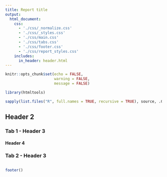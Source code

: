```yaml
---
title: Report title
output: 
  html_document:
    css: 
      - './css/_normalize.css'
      - './css/_styles.css'
      - './css/main.css'
      - './css/tabs.css'
      - './css/footer.css'
      - './css/report_styles.css'
    includes:
      in_header: header.html
---
```


```r
knitr::opts_chunk$set(echo = FALSE,
                      warning = FALSE,
                      message = FALSE)

library(htmltools)

sapply(list.files("R", full.names = TRUE, recursive = TRUE), source, .GlobalEnv)
```

## Header 2 {.tabset}

### Tab 1 - Header 3

#### Header 4

### Tab 2 - Header 3

## {.unlisted .unnumbered}

```r
footer()
```